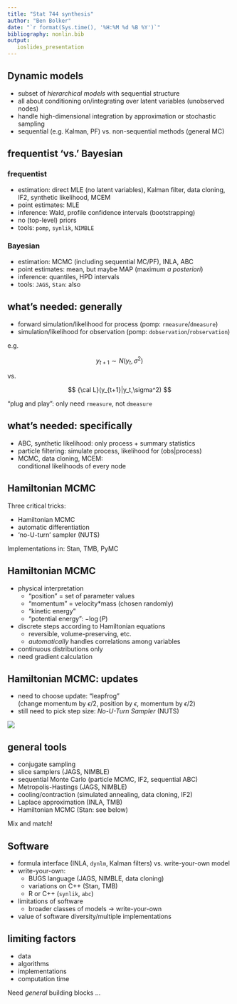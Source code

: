 ```yaml
---
title: "Stat 744 synthesis"
author: "Ben Bolker"
date: "`r format(Sys.time(), '%H:%M %d %B %Y')`"
bibliography: nonlin.bib
output:
   ioslides_presentation
---
```


## Dynamic models

- subset of *hierarchical models* with sequential structure
- all about conditioning on/integrating over latent variables (unobserved nodes)
- handle high-dimensional integration by approximation or stochastic sampling
- sequential (e.g. Kalman, PF) vs. non-sequential methods (general MC)


## frequentist 'vs.' Bayesian

### frequentist

- estimation: direct MLE (no latent variables), Kalman filter, data cloning, IF2, synthetic likelihood, MCEM
- point estimates: MLE
- inference: Wald, profile confidence intervals (bootstrapping)
- no (top-level) priors
- tools: `pomp`, `synlik`, `NIMBLE`

### Bayesian

- estimation: MCMC (including sequential MC/PF), INLA, ABC
- point estimates: mean, but maybe MAP (maximum *a posteriori*)
- inference: quantiles, HPD intervals
- tools: `JAGS`, `Stan`: also

## what's needed: generally

- forward simulation/likelihood for process (pomp: `rmeasure`/`dmeasure`)
- simulation/likelihood for observation (pomp: `dobservation`/`robservation`)

e.g. 

$$
y_{t+1} \sim N(y_t,\sigma^2)
$$

vs.

$$
{\cal L}(y_{t+1}|y_t,\sigma^2)
$$

"plug and play": only need `rmeasure`, not `dmeasure`

## what's needed: specifically

- ABC, synthetic likelihood: only process + summary statistics
- particle filtering: simulate process, likelihood for (obs|process)
- MCMC, data cloning, MCEM:  
conditional likelihoods of every node



## Hamiltonian MCMC

Three critical tricks:

- Hamiltonian MCMC
- automatic differentiation
- 'no-U-turn' sampler (NUTS)

Implementations in: Stan, TMB, PyMC

## Hamiltonian MCMC

- physical interpretation
    - "position" = set of parameter values
    - "momentum" = velocity*mass (chosen randomly)
    - "kinetic energy"
    - "potential energy": $-\log(P)$
- discrete steps according to Hamiltonian equations
    - reversible, volume-preserving, etc.
    - *automatically* handles correlations among variables
- continuous distributions only
- need gradient calculation

## Hamiltonian MCMC: updates

- need to choose update: "leapfrog"  
(change momentum by $\epsilon/2$, position by $\epsilon$, momentum by $\epsilon/2$)
- still need to pick step size: *No-U-Turn Sampler* (NUTS)

![](HMC1.png)

## general tools

- conjugate sampling
- slice samplers (JAGS, NIMBLE)
- sequential Monte Carlo (particle MCMC, IF2, sequential ABC)
- Metropolis-Hastings (JAGS, NIMBLE)
- cooling/contraction (simulated annealing, data cloning, IF2)
- Laplace approximation (INLA, TMB)
- Hamiltonian MCMC (Stan: see below)

Mix and match!

## Software

- formula interface (INLA, `dynlm`, Kalman filters) vs. write-your-own model
- write-your-own:
     - BUGS language (JAGS, NIMBLE, data cloning)
     - variations on C++ (Stan, TMB)
     - R or C++ (`synlik`, `abc`)
- limitations of software
     - broader classes of models $\to$ write-your-own
- value of software diversity/multiple implementations

## limiting factors

- data
- algorithms
- implementations
- computation time

Need *general* building blocks ...
